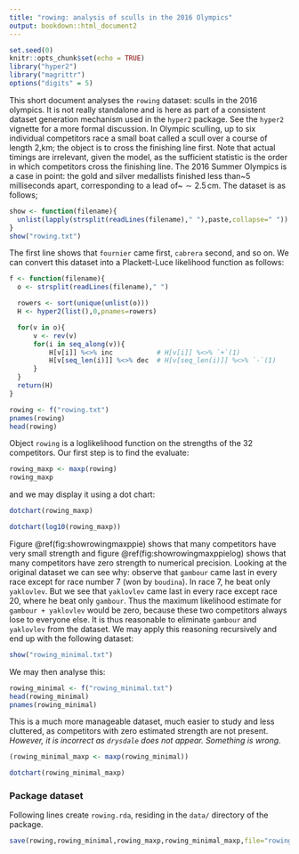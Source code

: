 ```yaml
---
title: "rowing: analysis of sculls in the 2016 Olympics"
output: bookdown::html_document2
---
```


```r
set.seed(0)
knitr::opts_chunk$set(echo = TRUE)
library("hyper2")
library("magrittr")
options("digits" = 5)
```

This short document analyses the `rowing` dataset: sculls in the 2016
olympics.  It is not really standalone and is here as part of a
consistent dataset generation mechanism used in the `hyper2` package.
See the `hyper2` vignette for a more formal discussion.  In Olympic
sculling, up to six individual competitors race a small boat called a
scull over a course of length 2\,km; the object is to cross the
finishing line first.  Note that actual timings are irrelevant, given
the model, as the sufficient statistic is the order in which
competitors cross the finishing line.  The 2016 Summer Olympics is a
case in point: the gold and silver medallists finished less than~5
milliseconds apart, corresponding to a lead of~$\sim
2.5\,\mathrm{cm}$.  The dataset is as follows;

```r
show <- function(filename){
  unlist(lapply(strsplit(readLines(filename)," "),paste,collapse=" "))
}					       
show("rowing.txt")
```				 

The first line shows that `fournier` came first, `cabrera` second, and
so on.  We can convert this dataset into a Plackett-Luce likelihood
function as follows:

```r

f <- function(filename){
  o <- strsplit(readLines(filename)," ")

  rowers <- sort(unique(unlist(o)))
  H <- hyper2(list(),0,pnames=rowers)

  for(v in o){
      v <- rev(v)
      for(i in seq_along(v)){
          H[v[i]] %<>% inc           # H[v[i]] %<>% `+`(1)
          H[v[seq_len(i)]] %<>% dec  # H[v[seq_len(i)]] %<>% `-`(1)
      }
  }
  return(H)
}	

rowing <- f("rowing.txt")
pnames(rowing)
head(rowing)
```

Object `rowing` is a loglikelihood function on the strengths of the 32
competitors.  Our first step is to find the evaluate:

```r
rowing_maxp <- maxp(rowing)
rowing_maxp
```


and we may display it using a dot chart:

```r
dotchart(rowing_maxp)
```

```r
dotchart(log10(rowing_maxp))
```


Figure \@ref(fig:showrowingmaxppie) shows that many competitors have
very small strength and figure \@ref(fig:showrowingmaxppielog) shows
that many competitors have zero strength to numerical precision.
Looking at the original dataset we can see why: observe that `gambour`
came last in every race except for race number 7 (won by `boudina`).
In race 7, he beat only `yaklovlev`.  But we see that `yaklovlev` came
last in every race except race 20, where he beat only `gambour`.  Thus
the maximum likelihood estimate for `gambour + yaklovlev` would be
zero, because these two competitors always lose to everyone else.  It
is thus reasonable to eliminate `gambour` and `yaklovlev` from the
dataset. We may apply this reasoning recursively and end up with the
following dataset:

```r
show("rowing_minimal.txt")
```

We may then analyse this:

```r
rowing_minimal <- f("rowing_minimal.txt")
head(rowing_minimal)
pnames(rowing_minimal)
```

This is a much more manageable dataset, much easier to study and less
cluttered, as competitors with zero estimated strength are not
present. *However, it is incorrect as `drysdale` does not appear.
Something is wrong.*


```r
(rowing_minimal_maxp <- maxp(rowing_minimal))
```


```r
dotchart(rowing_minimal_maxp)
```







### Package dataset {-}

Following lines create `rowing.rda`, residing in the `data/` directory
of the package.

```r
save(rowing,rowing_minimal,rowing_maxp,rowing_minimal_maxp,file="rowing.rda")
```

